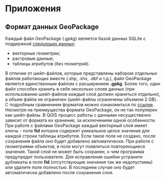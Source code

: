 # Приложения {.unnumbered}

## Формат данных GeoPackage {#sec-gpkg}

Каждый файл GeoPackage (.gpkg) является базой данных SQLite с поддержкой [следующих данных](https://www.geopackage.org/):

* векторные геометрии;
* растровые данные;
* таблицы атрибутов (без геометрий).

В отличие от шейп-файлов, которые представлены набором отдельных файлов работающих вместе (.shp, .shx, .dbf и т.д.), файл GeoPackage является единственным файлом с расширением **.gpkg**. Более того, один файл способен хранить в себе несколько слоев данных (при использовании шейп-файлов каждый слой должен храниться отдельно), а объем файла не ограничен (шейп-файлы ограничены объемом 2 GB). С подробным сравнением форматов можно ознакомиться по [ссылке](https://mapscaping.com/shapefiles-vs-geopackage/).  
Несмотря на преимущества формата GeoPackage, он не так популярен как шейп-файлы. В QGIS процесс работы с данными несущественно зависит от формата их хранения, за исключением одной особенности. При работе с файлами GeoPackage каждый векторный слой имеет ключь - поле **fid** которое содержит уникальное целое значение для каждой строки таблицы атрибутов. Если такое поле не создано, после сохранения файла оно будет добавлено автоматически. При работе с геометриями объектов, в поле могут появляться повторяющиеся значения. Такой слой не может быть сохранен, о чем программа предупредит пользователя. Для исправления ошибки устраните дубликаты в поле **fid** (отсутствующие значения так же недопустимы) или удалите поле полностью. В последнем случае оно будет автоматически добавлено после сохранения слоя.





